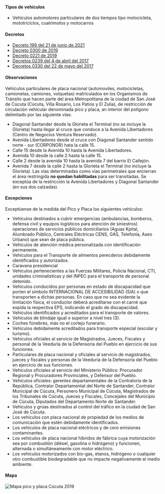 #### Tipos de vehículos

- Vehículos automotores particulares de dos tiempos tipo motocicleta, mototriciclos, cuatrimotos y motocarros

#### Decretos

- [Decreto 199 del 21 de junio de 2021](/cucuta/decreto-199-del-21-de-junio-de-2021.pdf)
- [Decreto 0300 de 2019](/cucuta/decreto-0300-de-2019.pdf)
- [Decreto 0221 de 2019](/cucuta/decreto-0221-de-2019.pdf)
- [Decretos 0239 del 4 de abril del 2017](http://www.areacucuta.com/wp-content/uploads/2017/04/Decreto-Pico-y-Placa-Placa-y-D%C3%ADa.pdf)
- [Decretos 0330 del 22 de mayo del 2017](http://cucutaonline.com/wp-content/uploads/2017/05/Decreto-0330-pico-placa-modificado.pdf)

#### Observaciones

Vehículos particulares de placa nacional (automoviles, motocicletas, camionetas, camiones, volquetas) matriculados en los Organismos de Tránsito que hacen parte del área Metropolitana de la ciudad de San José de Cúcuta (Cúcuta, Villa Rosario, Los Patios y El Zulia), de restricción de circulación vehicular denominada pico y placa, an interior del polígono delimitado por las siguiente vías:

- Diagonal Santander desde la Glorieta el Terminal (no se incluye la Glorieta) hasta llegar al cruce que conduce a la Avenida Libertadores (Centro de Negocios Ventura Reservado).
- Avenida Libertadores desde el cruce con Diagonal Santander sentido norte - sur (CORPONOR) hata la calle 15.
- Calle 15 desde la Avenida 10 hasta la Avenida Libertadores.
- Avenida 10 desde la calle 2 hasta la calle 15.
- Calle 2 desde la avenida 10 hasta la avenida 7 del barrio El Callejón.
- Avenida 7 desde la calle 2 hasta la Glorieta el Terminal (no incluye la Glorieta).
  Las vías determinadas como vías perimetrales que encierran el área restringida **no quedan habilitadas** para ser transitadas. Se exceptúa de la restricción la Avenida Libertadores y Diagonal Santander (en sus dos calzadas).

#### Excepciones

Exceptúense de la medida del Pico y Placa los siguientes vehículos:

- Vehículos destinados a cubrir emergencias (ambulancias, bomberos, defensa civil y equipos logísticos para atención de siniestros) operaciones de servicios públicos domiciliarios (Aguas Kpital, Alumbrado Público, Centrales Eléctricas CENS, GAS, Telefonía, Aseo Urbano) que sean de placa pública.
- Vehículos de atención médica personalizada con identificación permanente.
- Vehículos para el Transporte de alimentos perecderos debidamente identificados y autorizados.
- Caravana presidencial
- Vehículos pertenecientes a las Fuerzas Militares, Policía Nacional, CTI, unidades criminalísticas y del INPEC para el transporte de personal detenido.
- Vehículos conducidos por personas en estado de discapacidad que porten el símbolo INTERNACIONAL DE ACCESIBILIDAD (SIA) o que transporten a dichas personas. En caso que no sea evidente la limitación física, el conductor deberá acreditarse con el carné que expida la respectiva EPS, indicando el grado de discapacidad.
- Vehículos identificados y acreditados para el transporte de valores.
- Vehículos de blindaje igual o superior a nivel tres (3).
- Coches fúnebres, más no el cortejo funerario.
- Vehículos debidamente acreditados para transporte especial (escolar y turismo).
- Vehículos oficiales al servicio de Magistrados, Jueces, Fiscales y personal de la Veeduría de la Defensoría del Pueblo en ejercicio de sus funciones.
- Particulares de placa nacional y oficiales al servicio de magistrados, jueces y fiscales y personas de la Veeduría de la Defensoría del Pueblo en ejercicio de sus funciones.
- Vehículos oficiales al servicio del Ministerio Público: Procurador Regional y Procuradores Provinciales, y Defensor del Pueblo.
- Vehículos oficiales: gerentes departamentales de la Contraloría de la República, Contralor Departamental del Norte de Santander, Contralor Municipal de Cúcuta, Personero Municipal de Cúcuta, Magistrados de los Tribunales de Cúcuta, Jueces y Fiscales, Concejales del Municipio de Cúcuta, Diputados del Departamento Norte de Santander.
- Vehículos y grúas destinados al control del tráfico en la ciudad de San José de Cúcuta.
- Los vehículos con placa nacional de propiedad de los medios de comunicación que estén debidamente identificados.
- Los vehículos de placa nacional eléctricos y de cero emisiones contaminantes.
- Los vehículos de placa nacional híbridos de fábrica cuya motorización sea por combustión (diésel, gasolina o hidrógeno) y funcionen, alternada o simultáneamente con motor eléctrico.
- Los vehículos motorizados con bio-gas, etanos, hidrógeno o cualquier otro combustible biodegradable que no impacte negativamente el medio ambiente.

#### Mapa

<Image
  alt="Mapa pico y placa Cúcuta 2019"
  src="/cucuta/mapa-pico-y-placa-cucuta-2019.jpg"
  width={766}
  height={768}
/>
